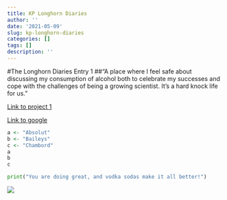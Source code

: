 ```yaml
---
title: KP Longhorn Diaries
author: ''
date: '2021-05-09'
slug: kp-longhorn-diaries
categories: []
tags: []
description: ''
---
```

#The Longhorn Diaries Entry 1
##"A place where I feel safe about discussing my consumption of alcohol both to celebrate my successes and cope with the challenges of being a growing scientist. It's a hard knock life for us."

[Link to project 1](/project/project1/)

[Link to google](https://www.google.com)
```r
a <- "Absolut"
b <- "Baileys"
c <- "Chambord"
a
b
c
```

```python
print("You are doing great, and vodka sodas make it all better!")
```
![](/img/postfreezebrews.JPG)